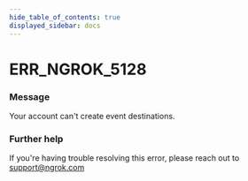 ```yaml
---
hide_table_of_contents: true
displayed_sidebar: docs
---
```



# ERR_NGROK_5128

### Message
Your account can't create event destinations.

<ErrorDetails error='err_ngrok_5128' />


### Further help
If you're having trouble resolving this error, please reach out to [support@ngrok.com](mailto:support@ngrok.com?subject=Help%20with%20ERR_NGROK_5128)

